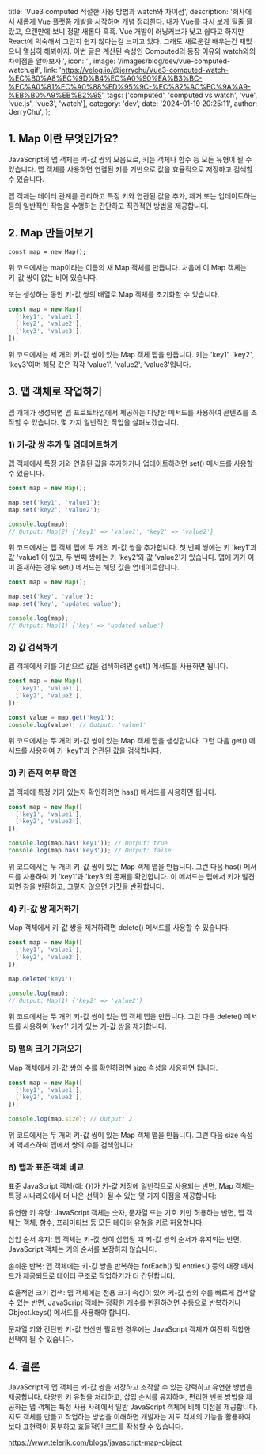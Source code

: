   title: 'Vue3 computed 적절한 사용 방법과 watch와 차이점',
  description:
    '회사에서 새롭게 Vue 플랫폼 개발을 시작하며 개념 정리한다. 내가 Vue를 다시 보게 될줄 몰랐고, 오랜만에 보니 정말 새롭다 흑흑. Vue 개발이 러닝커브가 낮고 쉽다고 하지만 React에 익숙해서 그런지 쉽지 않다는걸 느끼고 있다. 그래도 새로운걸 배우는건 재밌으니 열심히 해봐야지. 이번 글은 계산된 속성인 Computed의 등장 이유와 watch와의 차이점을 알아보자.',
  icon: '',
  image: '/images/blog/dev/vue-computed-watch.gif',
  link: 'https://velog.io/@jerrychu/Vue3-computed-watch-%EC%B0%A8%EC%9D%B4%EC%A0%90%EA%B3%BC-%EC%A0%81%EC%A0%88%ED%95%9C-%EC%82%AC%EC%9A%A9-%EB%B0%A9%EB%B2%95',
  tags: ['computed', 'computed vs watch', 'vue', 'vue.js', 'vue3', 'watch'],
  category: 'dev',
  date: '2024-01-19 20:25:11',
  author: 'JerryChu',
};

## 1. Map 이란 무엇인가요?

JavaScript의 맵 객체는 키-값 쌍의 모음으로, 키는 객체나 함수 등 모든 유형이 될 수 있습니다. 맵 객체를 사용하면 연결된 키를 기반으로 값을 효율적으로 저장하고 검색할 수 있습니다.

맵 객체는 데이터 관계를 관리하고 특정 키와 연관된 값을 추가, 제거 또는 업데이트하는 등의 일반적인 작업을 수행하는 간단하고 직관적인 방법을 제공합니다.

## 2. Map 만들어보기

```tsx
const map = new Map();
```

위 코드에서는 map이라는 이름의 새 Map 객체를 만듭니다. 처음에 이 Map 객체는 키-값 쌍이 없는 비어 있습니다.

또는 생성하는 동안 키-값 쌍의 배열로 Map 객체를 초기화할 수 있습니다.

```jsx
const map = new Map([
  ['key1', 'value1'],
  ['key2', 'value2'],
  ['key3', 'value3'],
]);
```

위 코드에서는 세 개의 키-값 쌍이 있는 Map 객체 맵을 만듭니다. 키는 'key1', 'key2', 'key3'이며 해당 값은 각각 'value1', 'value2', 'value3'입니다.

## 3. 맵 객체로 작업하기

맵 개체가 생성되면 맵 프로토타입에서 제공하는 다양한 메서드를 사용하여 콘텐츠를 조작할 수 있습니다. 몇 가지 일반적인 작업을 살펴보겠습니다.

### 1) 키-값 쌍 추가 및 업데이트하기

맵 객체에서 특정 키와 연결된 값을 추가하거나 업데이트하려면 set() 메서드를 사용할 수 있습니다.

```jsx
const map = new Map();

map.set('key1', 'value1');
map.set('key2', 'value2');

console.log(map);
// Output: Map(2) {'key1' => 'value1', 'key2' => 'value2'}
```

위 코드에서는 맵 객체 맵에 두 개의 키-값 쌍을 추가합니다. 첫 번째 쌍에는 키 'key1'과 값 'value1'이 있고, 두 번째 쌍에는 키 'key2'와 값 'value2'가 있습니다. 맵에 키가 이미 존재하는 경우 set() 메서드는 해당 값을 업데이트합니다.

```jsx
const map = new Map();

map.set('key', 'value');
map.set('key', 'updated value');

console.log(map);
// Output: Map(1) {'key' => 'updated value'}
```

### 2) 값 검색하기

맵 객체에서 키를 기반으로 값을 검색하려면 get() 메서드를 사용하면 됩니다.

```jsx
const map = new Map([
  ['key1', 'value1'],
  ['key2', 'value2'],
]);

const value = map.get('key1');
console.log(value); // Output: 'value1'
```

위 코드에서는 두 개의 키-값 쌍이 있는 Map 객체 맵을 생성합니다. 그런 다음 get() 메서드를 사용하여 키 'key1'과 연관된 값을 검색합니다.

### 3) 키 존재 여부 확인

맵 객체에 특정 키가 있는지 확인하려면 has() 메서드를 사용하면 됩니다.

```jsx
const map = new Map([
  ['key1', 'value1'],
  ['key2', 'value2'],
]);

console.log(map.has('key1')); // Output: true
console.log(map.has('key3')); // Output: false
```

위 코드에서는 두 개의 키-값 쌍이 있는 Map 객체 맵을 만듭니다. 그런 다음 has() 메서드를 사용하여 키 'key1'과 'key3'의 존재를 확인합니다. 이 메서드는 맵에서 키가 발견되면 참을 반환하고, 그렇지 않으면 거짓을 반환합니다.

### 4) 키-값 쌍 제거하기

Map 객체에서 키-값 쌍을 제거하려면 delete() 메서드를 사용할 수 있습니다.

```jsx
const map = new Map([
  ['key1', 'value1'],
  ['key2', 'value2'],
]);

map.delete('key1');

console.log(map);
// Output: Map(1) {'key2' => 'value2'}
```

위 코드에서는 두 개의 키-값 쌍이 있는 맵 객체 맵을 만듭니다. 그런 다음 delete() 메서드를 사용하여 'key1' 키가 있는 키-값 쌍을 제거합니다.

### 5) 맵의 크기 가져오기

Map 객체에서 키-값 쌍의 수를 확인하려면 size 속성을 사용하면 됩니다.

```jsx
const map = new Map([
  ['key1', 'value1'],
  ['key2', 'value2'],
]);

console.log(map.size); // Output: 2
```

위 코드에서는 두 개의 키-값 쌍이 있는 Map 객체 맵을 만듭니다. 그런 다음 size 속성에 액세스하여 맵에서 쌍의 수를 검색합니다.

### 6) 맵과 표준 객체 비교

표준 JavaScript 객체(예: {})가 키-값 저장에 일반적으로 사용되는 반면, Map 객체는 특정 시나리오에서 더 나은 선택이 될 수 있는 몇 가지 이점을 제공합니다:

유연한 키 유형: JavaScript 객체는 숫자, 문자열 또는 기호 키만 허용하는 반면, 맵 객체는 객체, 함수, 프리미티브 등 모든 데이터 유형을 키로 허용합니다.

삽입 순서 유지: 맵 객체는 키-값 쌍이 삽입될 때 키-값 쌍의 순서가 유지되는 반면, JavaScript 객체는 키의 순서를 보장하지 않습니다.

손쉬운 반복: 맵 객체에는 키-값 쌍을 반복하는 forEach() 및 entries() 등의 내장 메서드가 제공되므로 데이터 구조로 작업하기가 더 간단합니다.

효율적인 크기 검색: 맵 객체에는 전용 크기 속성이 있어 키-값 쌍의 수를 빠르게 검색할 수 있는 반면, JavaScript 객체는 정확한 개수를 반환하려면 수동으로 반복하거나 Object.keys() 메서드를 사용해야 합니다.

문자열 키와 간단한 키-값 연산만 필요한 경우에는 JavaScript 객체가 여전히 적합한 선택이 될 수 있습니다.

## 4. 결론

JavaScript의 맵 객체는 키-값 쌍을 저장하고 조작할 수 있는 강력하고 유연한 방법을 제공합니다. 다양한 키 유형을 처리하고, 삽입 순서를 유지하며, 편리한 반복 방법을 제공하는 맵 객체는 특정 사용 사례에서 일반 JavaScript 객체에 비해 이점을 제공합니다. 지도 객체를 만들고 작업하는 방법을 이해하면 개발자는 지도 객체의 기능을 활용하여 보다 표현력이 풍부하고 효율적인 코드를 작성할 수 있습니다.

https://www.telerik.com/blogs/javascript-map-object
